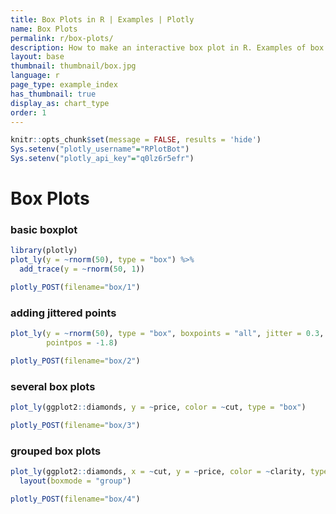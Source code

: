 ```yaml
---
title: Box Plots in R | Examples | Plotly
name: Box Plots
permalink: r/box-plots/
description: How to make an interactive box plot in R. Examples of box plots in R that are grouped, colored, and display the underlying data distribution.
layout: base
thumbnail: thumbnail/box.jpg
language: r
page_type: example_index
has_thumbnail: true
display_as: chart_type
order: 1
---
```


```r
knitr::opts_chunk$set(message = FALSE, results = 'hide')
Sys.setenv("plotly_username"="RPlotBot")
Sys.setenv("plotly_api_key"="q0lz6r5efr")
```

# Box Plots

### basic boxplot

```r
library(plotly)
plot_ly(y = ~rnorm(50), type = "box") %>%
  add_trace(y = ~rnorm(50, 1))
```

```r
plotly_POST(filename="box/1")
```

### adding jittered points

```r
plot_ly(y = ~rnorm(50), type = "box", boxpoints = "all", jitter = 0.3,
        pointpos = -1.8)
```

```r
plotly_POST(filename="box/2")
```


### several box plots

```r
plot_ly(ggplot2::diamonds, y = ~price, color = ~cut, type = "box")
```

```r
plotly_POST(filename="box/3")
```

### grouped box plots

```r
plot_ly(ggplot2::diamonds, x = ~cut, y = ~price, color = ~clarity, type = "box") %>%
  layout(boxmode = "group")
```

```r
plotly_POST(filename="box/4")
```

